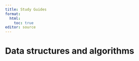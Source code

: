 ```yaml
---
title: Study Guides
format:
  html:
    toc: true
editor: source
---
```


# Data structures and algorithms
